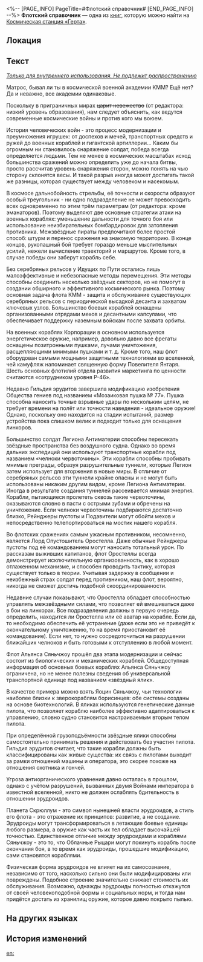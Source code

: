 <%-- [PAGE_INFO]
PageTitle=#Флотский справочник#
[END_PAGE_INFO] --%>
{{Дополнить}}
{{Книга Инфобокс
|id           = 529
|Название     = 
|Изображение  = Журнал с КСГ.png
|Мир          = Космическая станция «Герта»
|Томов        = 1
|Автор        = <!--нужно добавить-->
|Описание     = Учебный материал, составленный Корпорацией межзвёздного мира для флотского экипажа, в котором приведены базовые знания по военному делу при проведении межзвёздных операций.
|Том1         = {{tx}}
|Источник1    = {{tx|Отсутствует источник}}
|Персонажи    = 
|Фракции      = 
}}
'''Флотский справочник''' — одна из [[Книги|книг]], которую можно найти на [[Космическая станция «Герта»]].

==Локация==
{{Отметка карты|<!--название карты-->|<!--id отметки-->}}

==Текст==
''<u>Только для внутреннего использования. Не подлежит распространению</u>''

Матрос, бывал ли ты в космической военной академии КММ? Ещё нет? Да и неважно, все академии одинаковые.

Поскольку в приграничных мирах <s>царит невежество</s> (от редактора: низкий уровень образования), нам следует объяснить, как ведутся современные космические войны и против кого мы воюем.

История человеческих войн - это процесс модернизации и преумножения игрушек: от доспехов и мечей, транспортных средств и ружей до военных кораблей и гигантской артиллерии... Каким бы огромным ни становилось снаряжение солдат, победа всегда определяется людьми. Тем не менее в космических масштабах исход большинства сражений можно определить уже до начала битвы, просто рассчитав уровень снаряжения сторон, можно понять на чью сторону склонятся весы. И такой разрыв иногда может достигать такой же разницы, которая существует между человеком и насекомым.

В космосе дальнобойность стрельбы, её точности и скорости образуют особый треугольник - ни одно подразделение не может превосходить всех одновременно по этим трём параметрам (от редактора: кроме эманаторов). Поэтому выделяют две основные стратегии атаки на военных кораблях: уменьшение дальности для точного боя или использование неизбирательных бомбардировок для затопления противника. Межзвёздные пираты предпочитают более простой способ: штурм и перенос сражения на знакомую территорию. В конце концов, рукопашный бой требует гораздо меньше мыслительных усилий, нежели вычисление траекторий и маршрутов. Кроме того, в случае победы они заберут корабль себе.

{{Размер|28|'''Корпорация межзвёздного мира'''}}

Без серебряных рельсов у Идущих по Пути остались лишь малоэффективные и небезопасные методы перемещения. Эти методы способны соединить несколько звёздных секторов, но не помогут в создании обширного и эффективного космического рынка. Поэтому основная задача флота КММ - защита и обслуживание существующих серебряных рельсов с периодической высадкой десанта и захватом ключевых узлов. Большинство боевых кораблей оснащены организованными отрядами мехов и десантными капсулами, что обеспечивает поддержку наземным войскам после захвата орбиты.

На военных кораблях Корпорации в основном используется энергетическое оружие, например, довольно давно все фрегаты оснащены позитронными пушками, лучами уничтожения, расщепляющими мнимыми пушками и т. д. Кроме того, наш флот оборудован самыми мощными защитными технологиями во вселенной, чей камуфляж напоминает священную форму Повелителя Янтаря. Шесть основных флотилий отдела развития маркетинга по ценности считаются «сотрудником уровня P-46».

Недавно Гильдия эрудитов завершила модификацию изобретения Общества гениев под названием «Мозаиковая пушка №&nbsp;77». Пушка способна наносить точные взрывные удары по нескольким целям, не требует времени на полёт или точности наведения - идеальное оружие! Однако, поскольку оно находится на стадии испытаний, размер устройства пока слишком велик и подходит только для оснащения линкоров.

{{Размер|28|'''Легион Антиматерии'''}}

Большинство солдат Легиона Антиматерии способны пересекать звёздные пространства без воздушного судна. Однако во время дальних экспедиций они используют транспортные корабли под названием «челноки червоточины». Эти корабли способны пробивать мнимые преграды, образуя разрушительные туннели, которые Легион затем использует для вторжения в новые миры. В отличие от серебряных рельсов эти туннели крайне опасны и не могут быть использованы никаким другим видом, кроме Легиона Антиматерии. Иногда в результате создания туннелей рассеивается мнимая энергия. Корабли, пытающиеся пролететь сквозь такие червоточины, оказываются словно в пасти с острыми зубами и обречены на уничтожение. Если челноки червоточины подбираются достаточно близко, Рейнджеры пустоты и Подавители могут обойти мехов и непосредственно телепортироваться на мостик нашего корабля.

Во флотских сражениях самым ужасным противником, несомненно, является Лорд Опустошитель Оростелла. Даже обычные Рейнджеры пустоты под её командованием могут наносить тотальный урон. По рассказам выживших капитанов, флот Оростеллы всегда демонстрирует исключительную организованность, как в хорошо отлаженном механизме, и способен проводить тактику, которая существует только в теории. Учитывая задержку в сообщении и неизбежный страх солдат перед противником, наш флот, вероятно, никогда не сможет достичь подобной скоординированности.

Недавние случаи показывают, что Оростелла обладает способностью управлять межзвёздными силами, что позволяет ей вмешиваться даже в бои на линкорах. Все подразделения должны в первую очередь определить, находится ли Оростелла или её аватар на корабле. Если да, то необходимо обеспечить её устранение (даже если это не приведёт к окончательному уничтожению, то на время приостановит её командование). Если нет, то нужно сосредоточиться на разрушении ближайших челноков и быть готовыми к отступлению в любой момент.

{{Размер|28|'''Альянс Сяньчжоу'''}}

Флот Альянса Сяньчжоу прошёл два этапа модернизации и сейчас состоит из биологических и механических кораблей. Общедоступная информация об основных боевых кораблях Альянса Сяньчжоу ограничена, но не менее полезны сведения об универсальной транспортной единице под названием «звёздный ялик».

В качестве примера можно взять Яоцин Сяньчжоу, чьи технологии наиболее близки к зверокораблям борисинцев: обе системы созданы на основе биотехнологий. В яликах используются генетические данные пилота, что позволяет кораблю наиболее эффективно адаптироваться к управлению, словно судно становится настраиваемым вторым телом пилота.

При определённой грузоподъёмности звёздные ялики способны самостоятельно принимать решения и действовать без участия пилота. Гильдия эрудитов считает, что такие корабли должны быть классифицированы как живые существа: их связь с пилотами выходит за рамки отношений машины и оператора, это скорее похоже на отношения охотника и гончей.

{{Размер|28|'''Планета Скрюллум'''}}

Угроза антиорганического уравнения давно осталась в прошлом, однако с учётом разрушений, вызванных двумя Войнами императора в известной вселенной, никто не должен ослаблять бдительность в отношении эрудроидов.

Планета Скрюллум - это символ нынешней власти эрудроидов, а стиль его флота - это отражение их принципов: развитие, а не создание. Эрудроиды могут трансформироваться в летающие боевые единицы любого размера, а оружие как часть их тел обладает высочайшей точностью. Единственное отличие между эрудроидами и кораблями Сяньчжоу - это то, что Облачные Рыцари могут покинуть корабль после окончания боя, в то время как эрудроиды, прошедшие модификацию, сами становятся кораблями.

Физическая форма эрудроидов не влияет на их самосознание, независимо от того, насколько сильно они были модифицированы или повреждены. Подобное строение значительно снижает стоимость их обслуживания. Возможно, однажды эрудроиды полностью откажутся от своей человекоподобной формы и социальных норм, и тогда нам придётся достать из хранилищ оружие, которое давно покрыто пылью.

==На других языках==
{{На других языках
|en   = Fleet Primer
|zhs  = 舰队基础知识手册
|zht  = 艦隊基礎知識手冊
|ja   = 艦隊基礎知識ハンドブック
|ko   = 함대 기초 지식 매뉴얼
|es   = Manual básico de la flota
|fr   = Guide de la flotte
|ru   = Флотский справочник
|th   = คู่มือพื้นฐานของกองเรือ
|vi   = Sổ Tay Kiến Thức Cơ Bản Về Hạm Đội
|de   = Basiswissen für Flottenbesatzung
|id   = Panduan Dasar Armada
|pt   = Manual da Frota
}}

==История изменений==
{{История изменений|3.5}}

[[en:]]